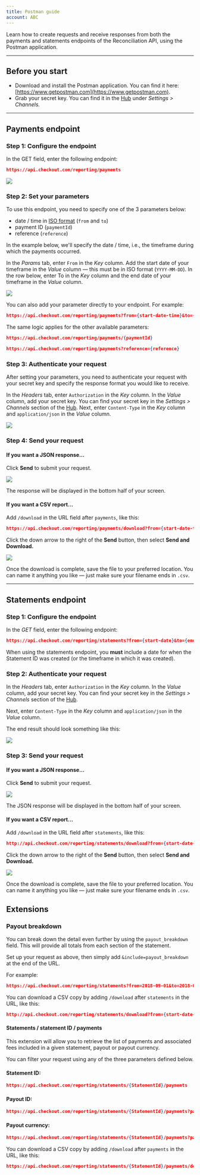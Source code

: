```yaml
---
title: Postman guide
account: ABC
---
```


Learn how to create requests and receive responses from both the payments and statements endpoints of the Reconciliation API, using the Postman application.

---

## Before you start

- Download and install the Postman application. You can find it here: [https://www.getpostman.com](https://www.getpostman.com).
- Grab your secret key. You can find it in the [Hub](https://hub.checkout.com/login) under _Settings > Channels._

---

## Payments endpoint

### Step 1: Configure the endpoint

In the GET field, enter the following endpoint:

```json
https://api.checkout.com/reporting/payments
```

<img maxWidth={600} src="/docs/Reporting_and_insights/Postman guide/postman-guide1.png" />

### Step 2: Set your parameters

To use this endpoint, you need to specify one of the 3 parameters below:

- date / time in [ISO format](https://www.w3.org/TR/NOTE-datetime) (`from` and `to`)
- payment ID (`paymentId`)
- reference (`reference`)

In the example below, we'll specify the date / time, i.e., the timeframe during which the payments occurred.

In the _Params_ tab, enter `From` in the _Key_ column. Add the start date of your timeframe in the _Value_ column — this must be in ISO format (`YYYY-MM-DD`). In the row below, enter To in the _Key_ column and the end date of your timeframe in the _Value_ column.

<img maxWidth={660} src="/docs/Reporting_and_insights/Postman guide/postman-guide2.png" />

You can also add your parameter directly to your endpoint. For example:

```json
https://api.checkout.com/reporting/payments?from={start-date-time}&to={end-date-time}
```

<TipBox variant="info">

The same logic applies for the other available parameters:

```json
https://api.checkout.com/reporting/payments/{paymentId}
```

```json
https://api.checkout.com/reporting/payments?reference={reference}
```

</TipBox>

### Step 3: Authenticate your request

After setting your parameters, you need to authenticate your request with your secret key and specify the response format you would like to receive.

In the _Headers_ tab, enter `Authorization` in the _Key_ column. In the _Value_ column, add your secret key. You can find your secret key in the _Settings > Channels_ section of the [Hub](https://hub.checkout.com/). Next, enter `Content-Type` in the _Key_ column and `application/json` in the _Value_ column.

<img maxWidth={650} src="/docs/Reporting_and_insights/Postman guide/postman-guide3.png" />

### Step 4: Send your request

#### If you want a JSON response...

Click **Send** to submit your request.

<img maxWidth={240} src="/docs/Reporting_and_insights/Postman guide/postman-send.png" />

The response will be displayed in the bottom half of your screen.

#### If you want a CSV report...

Add `/download` in the URL field after `payments`, like this:

```json
https://api.checkout.com/reporting/payments/download?from={start-date-time}&to={end-date-time}
```

Click the down arrow to the right of the **Send** button, then select **Send and Download.**

<img
  maxWidth={290}
  src="/docs/Reporting_and_insights/Postman guide/postman-send-and-download.png"
/>

Once the download is complete, save the file to your preferred location. You can name it anything you like — just make sure your filename ends in `.csv`.

---

## Statements endpoint

### Step 1: Configure the endpoint

In the _GET_ field, enter the following endpoint:

```json
https://api.checkout.com/reporting/statements?from={start-date}&to={end-date}
```

<TipBox variant="note">

When using the statements endpoint, you **must** include a date for when the Statement ID was created (or the timeframe in which it was created).

</TipBox>

### Step 2: Authenticate your request

In the _Headers_ tab, enter `Authorization` in the _Key_ column. In the _Value_ column, add your secret key. You can find your secret key in the _Settings > Channels_ section of the [Hub](https://hub.checkout.com/login).

Next, enter `Content-Type` in the _Key_ column and `application/json` in the _Value_ column.

The end result should look something like this:

<img maxWidth={650} src="/docs/Reporting_and_insights/Postman guide/postman-guide5.png" />

### Step 3: Send your request

#### If you want a JSON response...

Click **Send** to submit your request.

<img maxWidth={240} src="/docs/Reporting_and_insights/Postman guide/postman-send-1.png" />

The JSON response will be displayed in the bottom half of your screen.

#### If you want a CSV report...

Add `/download` in the URL field after `statements`, like this:

```json
http://api.checkout.com/reporting/statements/download?from={start-date-time}&to={end-date-time}
```

Click the down arrow to the right of the **Send** button, then select **Send and Download.**

<img
  maxWidth={290}
  src="/docs/Reporting_and_insights/Postman guide/postman-send-and-download-1.png"
/>

Once the download is complete, save the file to your preferred location. You can name it anything you like — just make sure your filename ends in `.csv`.

## Extensions

### Payout breakdown

You can break down the detail even further by using the `payout_breakdown` field. This will provide all totals from each section of the statement.

Set up your request as above, then simply add `&include=payout_breakdown` at the end of the URL.

For example:

```json
https://api.checkout.com/reporting/statements?from=2018-09-01&to=2018-09-19&include=payout_breakdown
```

<TipBox variant="success">

You can download a CSV copy by adding `/download` after `statements` in the URL, like this:

```json
http://api.checkout.com/reporting/statements/download?from={start-date-time}&to={end-date-time}&include=payout_breakdown
```

</TipBox>

#### Statements / statement ID / payments

This extension will allow you to retrieve the list of payments and associated fees included in a given statement, payout or payout currency.

You can filter your request using any of the three parameters defined below.

#### Statement ID:

```json
https://api.checkout.com/reporting/statements/{StatementId}/payments
```

#### Payout ID:

```json
https://api.checkout.com/reporting/statements/{StatementId}/payments?payout_id={PayoutId}
```

#### Payout currency:

```json
https://api.checkout.com/reporting/statements/{StatementId}/payments?payout_currency={PayoutCurrency}
```

<TipBox variant="success">

You can download a CSV copy by adding `/download` after `payments` in the URL, like this:

```json
https://api.checkout.com/reporting/statements/{StatementId}/payments/download
```

</TipBox>
